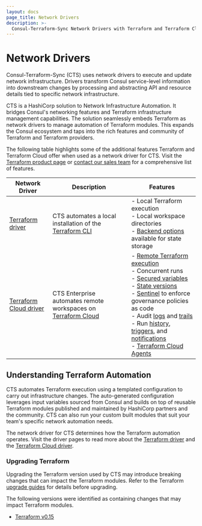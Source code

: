 ```yaml
---
layout: docs
page_title: Network Drivers
description: >-
  Consul-Terraform-Sync Network Drivers with Terraform and Terraform Cloud
---
```


# Network Drivers

Consul-Terraform-Sync (CTS) uses network drivers to execute and update network infrastructure. Drivers transform Consul service-level information into downstream changes by processing and abstracting API and resource details tied to specific network infrastructure.

CTS is a HashiCorp solution to Network Infrastructure Automation. It bridges Consul's networking features and Terraform infrastructure management capabilities. The solution seamlessly embeds Terraform as network drivers to manage automation of Terraform modules. This expands the Consul ecosystem and taps into the rich features and community of Terraform and Terraform providers.

The following table highlights some of the additional features Terraform and Terraform Cloud offer when used as a network driver for CTS. Visit the [Terraform product page](https://www.hashicorp.com/products/terraform) or [contact our sales team](https://www.hashicorp.com/contact-sales) for a comprehensive list of features.

| Network Driver | Description | Features |
| -------------- | ----------- | -------- |
| [Terraform driver](/docs/nia/network-drivers/terraform) | CTS automates a local installation of the [Terraform CLI](https://www.terraform.io/) | - Local Terraform execution <br/> - Local workspace directories <br/> - [Backend options](/docs/nia/configuration#backend) available for state storage <br/> |
| [Terraform Cloud driver](/docs/nia/network-drivers/terraform-cloud) | CTS Enterprise automates remote workspaces on [Terraform Cloud](https://www.terraform.io/cloud-docs) | - [Remote Terraform execution](https://www.terraform.io/cloud-docs/run/remote-operations) <br/> - Concurrent runs <br/> - [Secured variables](https://www.terraform.io/cloud-docs/workspaces/variables) <br/> - [State versions](https://www.terraform.io/cloud-docs/workspaces/state) <br/> - [Sentinel](https://www.terraform.io/cloud-docs/policy-enforcement) to enforce governance policies as code <br/> - Audit [logs](https://www.terraform.io/enterprise/admin/infrastructure/logging) and [trails](https://www.terraform.io/cloud-docs/api-docs/audit-trails) <br/> - Run [history](https://www.terraform.io/cloud-docs/run/manage), [triggers](https://www.terraform.io/cloud-docs/workspaces/settings/run-triggers), and [notifications](https://www.terraform.io/cloud-docs/workspaces/settings/notifications) <br/> - [Terraform Cloud Agents](https://www.terraform.io/cloud-docs/agents) |

## Understanding Terraform Automation

CTS automates Terraform execution using a templated configuration to carry out infrastructure changes. The auto-generated configuration leverages input variables sourced from Consul and builds on top of reusable Terraform modules published and maintained by HashiCorp partners and the community. CTS can also run your custom built modules that suit your team's specific network automation needs.

The network driver for CTS determines how the Terraform automation operates. Visit the driver pages to read more about the [Terraform driver](/docs/nia/network-drivers/terraform) and the [Terraform Cloud driver](/docs/nia/network-drivers/terraform-cloud).

### Upgrading Terraform

Upgrading the Terraform version used by CTS may introduce breaking changes that can impact the Terraform modules. Refer to the Terraform [upgrade guides](https://www.terraform.io/language/upgrade-guides) for details before upgrading.

The following versions were identified as containing changes that may impact Terraform modules.

- [Terraform v0.15](https://www.terraform.io/language/v1.1.x/upgrade-guides/0-15)
